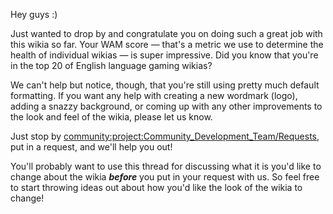 Hey guys :) 

Just wanted to drop by and congratulate you on doing such a great job with this wikia so far.  Your WAM score — that's a metric we use to determine the health of individual wikias — is super impressive.  Did you know that you're in the top 20 of English language gaming wikias?  

We can't help but notice, though, that you're still using pretty much default formatting.  If you want any help with creating a new wordmark (logo), adding a snazzy background, or coming up with any other improvements to the look and feel of the wikia, please let us know.  

Just stop by [[community:project:Community_Development_Team/Requests]], put in a request, and we'll help you out!  

You'll probably want to use this thread for discussing what it is you'd like to change about the wikia '''''before''''' you put in your request with us.  So feel free to start throwing ideas out about how you'd like the look of the wikia to change!<ac_metadata title="Wikia wants to help you out!" notify_everyone="1417213861"> </ac_metadata>